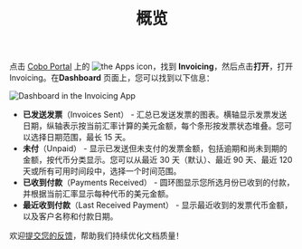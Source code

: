 ﻿---
title: "概览"
sidebarTitle: "概览"
lang: "zh-hans"
description: "在仪表盘上获取发票和付款的全面概览，帮助您快速了解财务状况。"
---
点击 [Cobo Portal](https://portal.cobo.com/login) 上的 <img src="/en/images/common/icon_apps.svg" className="icon" alt="the Apps icon"/>，找到 **Invoicing**，然后点击**打开**，打开 Invoicing。在**Dashboard** 页面上，您可以找到以下信息：

<img src="/en/images/portal-apps/invoicing/invoice_dashboard.png" className="screenshot_full_screen" alt="Dashboard in the Invoicing App"/>

- **已发送发票**（Invoices Sent） - 汇总已发送发票的图表。横轴显示发票发送日期，纵轴表示按当前汇率计算的美元金额，每个条形按发票状态堆叠。您可以选择日期范围，最长 15 天。
- **未付**（Unpaid） - 显示已发送但未支付的发票金额，包括逾期和尚未到期的金额，按代币分类显示。您可以从最近 30 天（默认）、最近 90 天、最近 120 天或所有可用时间段中，选择一个时间范围。
- **已收到付款**（Payments Received） - 圆环图显示您所选月份已收到的付款，并根据当前汇率显示每种代币的美元金额。
- **最近收到付款**（Last Received Payment） - 显示最近收到的发票代币金额，以及客户名称和付款日期。

<Tip>欢迎[提交您的反馈](https://forms.zohopublic.com/cobo/form/DocumentFeedbackForm/formperma/QvLOhxJv1_JMsJ-1dleZ8Itb_7rzN-LtgvsDdxosoVI?referrername=manuals)，帮助我们持续优化文档质量！</Tip>
